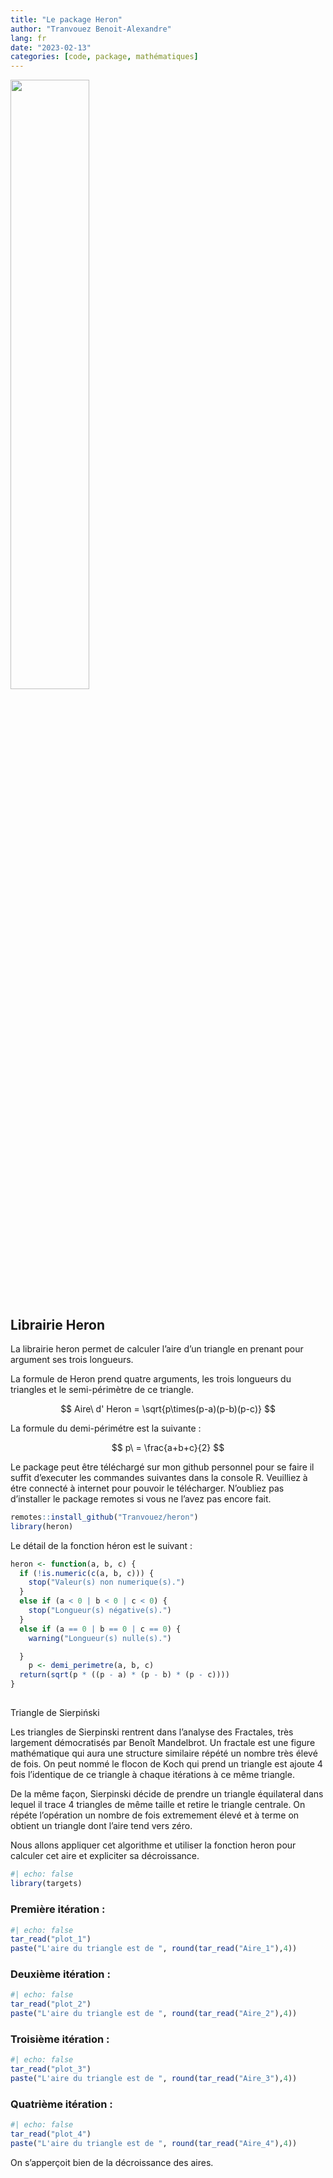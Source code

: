 ```yaml
---
title: "Le package Heron"
author: "Tranvouez Benoit-Alexandre"
lang: fr
date: "2023-02-13"
categories: [code, package, mathématiques]
---
```

![](heron.jpg){fig-align="center" width="50%"}

## Librairie Heron

La librairie heron permet de calculer l'aire d'un triangle en prenant pour argument ses trois longueurs.

La formule de Heron prend quatre arguments, les trois longueurs du triangles et le semi-périmètre de ce triangle.

$$
Aire\ d' Heron = \sqrt{p\times(p-a)(p-b)(p-c)}
$$

La formule du demi-périmétre est la suivante :

$$
 p\ = \frac{a+b+c}{2} 
$$

Le package peut être téléchargé sur mon github personnel pour se faire il suffit d'executer les commandes suivantes dans la console R. Veuilliez à étre connecté à internet pour pouvoir le télécharger. N'oubliez pas d'installer le package remotes si vous ne l'avez pas encore fait.

```r
remotes::install_github("Tranvouez/heron")
library(heron)
```

Le détail de la fonction héron est le suivant :

```r
heron <- function(a, b, c) {
  if (!is.numeric(c(a, b, c))) {
    stop("Valeur(s) non numerique(s).")
  }
  else if (a < 0 | b < 0 | c < 0) {
    stop("Longueur(s) négative(s).")
  }
  else if (a == 0 | b == 0 | c == 0) {
    warning("Longueur(s) nulle(s).")

  }
    p <- demi_perimetre(a, b, c)
  return(sqrt(p * ((p - a) * (p - b) * (p - c))))
}
```

## 

Triangle de Sierpiński

Les triangles de Sierpinski rentrent dans l'analyse des Fractales, très largement démocratisés par Benoît Mandelbrot. Un fractale est une figure mathématique qui aura une structure similaire répété un nombre très élevé de fois. On peut nommé le flocon de Koch qui prend un triangle est ajoute 4 fois l'identique de ce triangle à chaque itérations à ce même triangle.

De la même façon, Sierpinski décide de prendre un triangle équilateral dans lequel il trace 4 triangles de même taille et retire le triangle centrale. On répéte l'opération un nombre de fois extremement élevé et à terme on obtient un triangle dont l'aire tend vers zéro.

Nous allons appliquer cet algorithme et utiliser la fonction heron pour calculer cet aire et expliciter sa décroissance.

```r
#| echo: false
library(targets)
```

### Première itération :

```r
#| echo: false
tar_read("plot_1")
paste("L'aire du triangle est de ", round(tar_read("Aire_1"),4))

```

### Deuxième itération :

```r
#| echo: false
tar_read("plot_2")
paste("L'aire du triangle est de ", round(tar_read("Aire_2"),4))
```

### Troisième itération :

```r
#| echo: false
tar_read("plot_3")
paste("L'aire du triangle est de ", round(tar_read("Aire_3"),4))
```

### Quatrième itération :

```r
#| echo: false
tar_read("plot_4")
paste("L'aire du triangle est de ", round(tar_read("Aire_4"),4))
```

\newline

On s'apperçoit bien de la décroissance des aires.

### 
